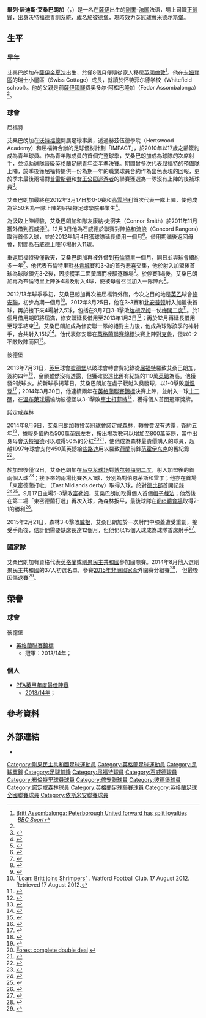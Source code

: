 {{noteTA
|G1=足球|G2=FAcup|G3=EPL
|T=zh-hans:巴里特·阿松巴隆加; zh-hk:畢列·艾桑巴朗加;
|1=zh-hans:阿松巴隆加; zh-hk:艾桑巴朗加;
|2=zh-hans:柯蒂斯; zh-hk:居迪斯;
|3=zh-hans:巴里特; zh-hk:畢列;
|4=zh-hans:扎伊尔; zh-hk:扎伊爾; zh-tw:薩伊;
|5=zh-hans:金沙萨; zh-hk:金沙薩; zh-tw:金夏沙;
|6=zh-cn:范霍伊东克;zh-hk:雲賀當;zh-tw:范霍伊東克;
}}
{{Infobox football biography
| name        = 畢列·艾桑巴朗加<br>''Britt Assombalonga''
| image       = Britt_Assombalonga.jpg
| image_size  = 200
| caption     = 艾桑巴朗加於2012年效力[[沃特福德足球俱乐部|沃特福德]]時攝
| fullname    = Britt Curtis Assombalonga<ref name="Professional retain list & free transfers 2012/13">{{Cite news
 |title       = Professional retain list & free transfers 2012/13
 |url         = http://www.football-league.co.uk/staticFiles/4e/bd/0,,10794~179534,00.pdf
 |publisher   = The Football League
 |format      = PDF
 |date        = 18 May 2013
 |page        = 25
 |accessdate  = 6 April 2014
 |deadurl     = yes
 |archiveurl  = https://web.archive.org/web/20131012034401/http://www.football-league.co.uk/staticFiles/4e/bd/0%2C%2C10794~179534%2C00.pdf
 |archivedate = 2013年10月12日
}}</ref>
| birth_date  = {{birth date and age|1992|12|6|df=y}}
| birth_place = [[薩伊|薩伊]][[金夏沙|金夏沙]]
| height      = {{height|m=1.77}}
| position    = [[前鋒_(足球)|正前鋒]]
| currentclub = [[米德尔斯堡足球俱乐部|米德尔斯堡]]
| clubnumber  = 9
| youthyears1 = 2010–2011
| youthclubs1 = [[沃特福德足球俱乐部|沃特福德]]
| years1      = 2011–2013
| clubs1      = [[沃特福德足球俱乐部|沃特福德]]
| caps1       = 4
| goals1      = 0
| years2      = 2011–2012
| clubs2      = → [[石威德足球會|石威德]]
| caps2       = 11
| goals2      = 6
| years3      = 2012
| clubs3      = → [[布倫特里鎮足球會|布倫特里]]
| caps3       = 5
| goals3      = 5
| years4      = 2012–2013
| clubs4      = → [[绍森德足球俱乐部|绍森德]]
| caps4       = 43
| goals4      = 15
| years5      = 2013–2014
| clubs5      = [[彼得伯勒联足球俱乐部|彼得伯勒联]]
| caps5       = 43
| goals5      = 23
| years6      = 2014–2017
| clubs6      = [[诺丁汉森林足球俱乐部|诺丁汉森林]]
| caps6       = 65
| goals6      = 30
| years7      = 2017–
| clubs7      = [[米德尔斯堡足球俱乐部|米德尔斯堡]]
| caps7       = 90
| goals7      = 31
| nationalyears1 = 2018–
| nationalteam1 = [[剛果民主共和國國家足球隊|剛果民主]]
| nationalcaps1 = 3
| nationalgoals1 = 1
| club-update = 11 February, 2015
}}
'''畢列·居迪斯·艾桑巴朗加'''（{{lang-en|'''Britt Curtis Assombalonga'''}}，{{bd|1992年|12月6日|catidx=Assombalonga, Britt}}）是一名在[[薩伊|薩伊]]出生的[[刚果民主共和国|剛果]]-[[法国|法国]]法语，場上司職[[前鋒_(足球)|正前鋒]]，出身[[沃特福德足球俱乐部|沃特福德]]青訓系統，成名於[[彼得伯勒联足球俱乐部|彼德堡]]，現時效力[[英格蘭足球冠軍聯賽|英冠]]球會[[米德尔斯堡足球俱乐部|米德尔斯堡]]。

== 生平 ==
=== 早年 ===
艾桑巴朗加在[[薩伊|薩伊]][[金夏沙|金夏沙]]出生，於僅8個月便隨從家人移居[[英國|英國]][[倫敦|倫敦]]<ref name=":0">[http://www.bbc.co.uk/sport/0/football/24160080 Britt Assombalonga: Peterborough United forward has split loyalties] {{Wayback|url=http://www.bbc.co.uk/sport/0/football/24160080 |date=20151119164508 }}·''[[BBC_Sport|BBC Sport]]''</ref>。他在[[卡姆登區|卡姆登區]]的瑞士小屋區（Swiss Cottage）成長，就讀於怀特菲尔德学校（Whitefield school）。他的父親是前[[剛果民主共和國國家足球隊|薩伊國腳]]费奥多尔·阿松巴隆加（Fedor Assombalonga）<ref name=":0" />。

=== 球會 ===
;屈福特
艾桑巴朗加在[[沃特福德足球俱乐部|沃特福德]]開展足球事業，透過赫茲伍德學院（Hertswood Academy）和屈福特合辦的足球優材計劃「IMPACT」，於2010年以17歲之齡簽約成為青年球員。作為青年隊成員的首個完整球季，艾桑巴朗加成為球隊的次席射手，並協助球隊晉級[[英格蘭足總青年盃|英格蘭足總青年盃]]半準決賽。期間曾多次代表屈福特的預備隊上陣，於季後獲屈福特提供一份為期一年的職業球員合約作為出色表現的回報，更於季未最後兩場對[[普雷斯顿足球俱乐部|普雷斯頓]]和[[女王公园巡游者足球俱乐部|女王公园巡游者]]的聯賽獲選為一隊沒有上陣的後補球員<ref>{{cite news |title=Watford announce who will be released in the summer |url=http://www.watfordobserver.co.uk/sport/8966641.Watford_reward_Isaac_s__excellent__attitude_with_a_pro_contract/ |publisher=Watford Oberver |date=11 April 2011 |accessdate=31 July 2013 |archive-date=2018-11-25 |archive-url=https://web.archive.org/web/20181125031020/https://www.watfordobserver.co.uk/sport/8966641.Watford_reward_Isaac_s__excellent__attitude_with_a_pro_contract/ |dead-url=no }}</ref>。

艾桑巴朗加最終在2012年3月17日於0-0賽和[[考文垂足球俱乐部|高雲地利]]首次代表一隊上陣，使他成為第50名為一隊上陣的屈福特足球學院畢業生<ref>{{cite news
 | url =  http://www.bbc.co.uk/sport/0/football/17442835
 | title =  Watford academy reaches landmark with 50th first-teamer
 | publisher =  BBC Sport
 | date =  20 March 2012
 | accessdate =  20 March 2012
 | archive-date =  2014-08-13
 | archive-url =  https://web.archive.org/web/20140813174637/http://www.bbc.co.uk/sport/0/football/17442835
 | dead-url =  no
 }}</ref>。

為汲取上陣經驗，艾桑巴朗加和隊友康納·史密夫（Connor Smith）於2011年11月獲外借到[[石威德足球會|石威德]]<ref>{{cite news |title=Watford pair Connor Smith and Britt Assombalonga have joined Wealdstone on loan |url=http://www.watfordobserver.co.uk/sport/9384344.Young_Hornets_make_loan_moves/ |first=Joe |last=Whitbread |work=Watford Observer |date=24 November 2011 |accessdate=21 March 2012 |archive-date=2018-09-11 |archive-url=https://web.archive.org/web/20180911114731/http://www.watfordobserver.co.uk/sport/9384344.Young_Hornets_make_loan_moves/ |dead-url=no }}</ref>。12月3日他為石威德於聯賽對陣[[協和流浪足球會|協和流浪]]（Concord Rangers）取得首個入球，並於2012年1月4日獲球隊延長借用一個月<ref>{{cite news|title=Hornets pair extend loans at Wealdstone|url=http://www.watfordobserver.co.uk/archive/2012/01/04/9451744.Hornets_pair_extend_loans_at_Wealdstone/|publisher=Watford Observer|date=4 January 2012|accessdate=31 July 2013|deadurl=yes|archiveurl=https://web.archive.org/web/20140915141450/http://www.watfordobserver.co.uk/archive/2012/01/04/9451744.Hornets_pair_extend_loans_at_Wealdstone/|archivedate=2014年9月15日}}</ref>。借用期滿後返回母會，期間為石威德上陣16場射入11球。

重返屈福特後僅數天，艾桑巴朗加再被外借到[[布倫特里鎮足球會|布倫特里]]一個月，同日並與球會續約多一年<ref>{{cite news |title=Watford youngster Britt Assombalonga signs new deal before joining Braintree Town on loan |url=http://www.watfordobserver.co.uk/sport/9522932.Assombalonga_signs_new_deal/ |work=Watford Observer |date=9 February 2012 |accessdate=21 March 2012 |archive-date=2018-09-11 |archive-url=https://web.archive.org/web/20180911114715/http://www.watfordobserver.co.uk/sport/9522932.Assombalonga_signs_new_deal/ |dead-url=no }}</ref>。他代表布倫特里對[[林肯城足球俱乐部|林肯城]]賽和3-3的首秀悲喜交集，他於射入加盟後首球為球隊領先3-2後，因接獲第二面[[黃牌|黃牌]]而被驅逐離場<ref>{{cite news |title=Watford youngster Britt Assombalonga scores one and sees red in Braintree Town debut |url=http://www.watfordobserver.co.uk/sport/9533430.Young_Watford_forward_has_debut_to_remember/ |work=Watford Observer |date=15 February 2012 |accessdate=21 March 2012 |archive-date=2018-09-11 |archive-url=https://web.archive.org/web/20180911114650/http://www.watfordobserver.co.uk/sport/9533430.Young_Watford_forward_has_debut_to_remember/ |dead-url=no }}</ref>。於停賽1場後，艾桑巴朗加再為布倫特里上陣多4場及射入4球，便被母會召回加入一隊陣內<ref>{{cite news|title=Watford recall in-form striker Britt Assombalonga from Braintree Town|url=http://www.watfordobserver.co.uk/sport/watfordfc/academy/9592404.Assombalonga_recalled_by_Watford/r/?ref=rss|work=Watford Observer|date=15 March 2012|accessdate=10 April 2012|deadurl=yes|archiveurl=https://web.archive.org/web/20160306031355/http://www.watfordobserver.co.uk/sport/watfordfc/academy/9592404.Assombalonga_recalled_by_Watford/r/?ref=rss|archivedate=2016年3月6日}}</ref>。

2012/13年球季季初，艾桑巴朗加再次被屈福特外借，今次之目的地是[[英乙|英乙]]球會[[绍森德足球俱乐部|修安聯]]，初步為期一個月<ref>[http://www.watfordfc.com/news/article/120817-assombalonga-318896.aspx "Loan: Britt joins Shrimpers"] {{webarchive|url=https://web.archive.org/web/20120822102934/http://www.watfordfc.com/news/article/120817-assombalonga-318896.aspx |date=2012-08-22 }}. Watford Football Club. 17 August 2012. Retrieved 17 August 2012.</ref>。2012年8月25日，他在3-3賽和[[北安普顿足球俱乐部|北安普顿]]射入加盟後首球，再於接下來4場射入5球，包括在9月7日3-1擊敗[[达根汉姆和雷德布里奇足球俱乐部|达根汉姆]]一仗[[梅開二度|梅開二度]]<ref>{{cite news|title=Southend 3–1 Dagenham & Redbridge|url=http://www.bbc.co.uk/sport/0/football/19447937|publisher=BBC Sport|date=7 September 2013|accessdate=31 July 2013|archive-date=2014-08-14|archive-url=https://web.archive.org/web/20140814042818/http://www.bbc.co.uk/sport/0/football/19447937|dead-url=no}}</ref>。於1個月借用期即將屆滿，修安聯延長借用至2013年1月3日<ref>{{cite news|title=Watford's Britt Assombalonga extends Southend loan spell|url=http://www.bbc.co.uk/sport/0/football/19592902|publisher=''[[BBC_Sport|BBC Sport]]''|date=13 September 2012|accessdate=31 July 2013|archive-date=2014-08-13|archive-url=https://web.archive.org/web/20140813070348/http://www.bbc.co.uk/sport/0/football/19592902|dead-url=no}}</ref>；再於12月再延長借用至球季結束<ref>{{cite news|title=Britt Assombalonga: Southend United extend Watford man's loan|url=http://www.bbc.co.uk/sport/0/football/20783140|publisher=BBC Sport|date=19 December 2012|accessdate=31 July 2013|archive-date=2014-08-13|archive-url=https://web.archive.org/web/20140813031643/http://www.bbc.co.uk/sport/0/football/20783140|dead-url=no}}</ref>。艾桑巴朗加成為修安聯一隊的絕對主力後，他成為球隊該季的神射手，合共射入15球<ref>{{cite news|title=Southend United duo created mayhem – Paul Sturrock|url=http://www.bbc.co.uk/sport/0/football/19945249|publisher=BBC Sport|date=15 October 2012|accessdate=31 July 2013|archive-date=2012-10-19|archive-url=https://web.archive.org/web/20121019030037/http://www.bbc.co.uk/sport/0/football/19945249|dead-url=no}}</ref>。他代表修安聯在[[英格蘭聯賽錦標|英格蘭聯賽錦標]]決賽上陣對[[克鲁足球俱乐部|克魯]]，但以0-2不敵敗陣而回<ref>{{cite news|title=Johnstone's Paint Trophy final: Crewe 2–0 Southend|url=http://www.bbc.co.uk/sport/0/football/21986344|publisher=BBC Sport|date=7 April 2013|accessdate=31 July 2013|archive-date=2016-01-17|archive-url=https://web.archive.org/web/20160117030711/http://www.bbc.co.uk/sport/0/football/21986344|dead-url=no}}</ref>。

;彼德堡
2013年7月31日，[[英甲|英甲]]球會[[彼得伯勒联足球俱乐部|彼德堡]]以破球會轉會費紀錄從[[沃特福德足球俱乐部|屈福特]]羅致艾桑巴朗加，簽約四年<ref>{{cite news |title=Britt Assombalonga joins Peterborough in club record deal |url=http://www.bbc.co.uk/sport/0/football/23516455 |publisher=''[[BBC_Sport|BBC Sport]]'' |date=31 July 2013 |accessdate=31 July 2013 |archive-date=2014-06-29 |archive-url=https://web.archive.org/web/20140629204513/http://www.bbc.co.uk/sport/0/football/23516455 |dead-url=no }}</ref>，金額雖然沒有透露，但獲確認遠比舊有紀錄的110萬[[英鎊|英鎊]]為高。他獲發9號球衣。於新球季揭幕日，艾桑巴朗加在處子戰射入奠勝球，以1-0擊敗[[斯温登足球俱乐部|斯温登]]<ref>{{cite news|title=Debut goal delights the Posh entourage|url=http://www.peterboroughtoday.co.uk/sport/football/peterborough-united/debut-goal-delights-the-posh-entourage-1-5353314|newspaper=Peterborough Today|date=4 August 2013|accessdate=4 August 2013|archive-url=https://web.archive.org/web/20150924114215/http://www.peterboroughtoday.co.uk/sport/football/peterborough-united/debut-goal-delights-the-posh-entourage-1-5353314|archive-date=2015-09-24|dead-url=yes}}</ref>；2014年3月30日，他連續兩年在[[英格蘭聯賽錦標|英格蘭聯賽錦標]]決賽上陣，並射入一球[[十二碼|十二碼]]，在[[溫布萊球場|溫布萊球場]]協助彼德堡以3-1擊敗[[切斯特菲尔德足球俱乐部|車士打菲特]]<ref>{{citenews |language=en |url=http://www.bbc.com/sport/0/football/26703740 |title=Chesterfield 1-3  Peterborough |work=''[[BBC_Sport|BBC Sport]]'' |date=2014-03-30 |accessdate=2015-08-03 |archive-date=2015-09-24 |archive-url=https://web.archive.org/web/20150924203013/http://www.bbc.com/sport/0/football/26703740 |dead-url=no }}</ref>，獲得個人首面冠軍獎牌。

;諾定咸森林
2014年8月6日，艾桑巴朗加轉投[[英冠|英冠]]球會[[诺丁汉森林足球俱乐部|諾定咸森林]]，轉會費沒有透露，簽約五年<ref>{{cite web |title=Reds land front man |url=http://www.nottinghamforest.co.uk/news/article/reds-land-front-man-1809318.aspx |website=http://www.nottinghamforest.co.uk/ |publisher=''[[诺丁汉森林足球俱乐部|nottinghamforest.co.uk]]'' |accessdate=6 August 2014|archiveurl=https://web.archive.org/web/20140806190045/http://www.nottinghamforest.co.uk/news/article/reds-land-front-man-1809318.aspx|archivedate=6 August 2014}}</ref>，據報身價約為500萬[[英鎊|英鎊]]左右，按出場次數可以增加至800萬英鎊，當中出身母會[[沃特福德足球俱乐部|沃特福德]]可以取得50%的分紅<ref>[http://www.sportinglife.com/football/news/article/165/9408910/forest-complete-double-deal Forest complete double deal] {{webarchive|url=https://web.archive.org/web/20140812193244/http://www.sportinglife.com/football/news/article/165/9408910/forest-complete-double-deal |date=2014-08-12 }}</ref><ref>{{Cite web |url=http://www1.skysports.com/football/news/11095/9408905/ |title=Transfer news: Nottingham Forest sign Britt Assombalonga and Michail Antonio |access-date=2015-08-03 |archive-date=2019-07-19 |archive-url=https://web.archive.org/web/20190719081705/https://www.skysports.com/football/news/11095/9408905 |dead-url=no }}</ref>，使他成為森林最貴價購入的球員，超越1997年球會支付450萬英鎊給[[凯尔特人足球俱乐部|些路迪]]用以羅致[[荷蘭|荷蘭]]前鋒[[皮埃尔·范霍伊东克|范霍伊东克]]的舊紀錄<ref>{{Cite web |url=http://www.dailymail.co.uk/sport/football/article-2718274/Britt-Assombalonga-joins-Nottingham-Forest-8m-deal-Peterborough-United-Michail-Antonio-arrives-City-Ground.html |title=Britt Assombalonga joins Nottingham Forest in £5m deal from Peterborough United as Michail Antonio also arrives at City Ground |access-date=2015-08-03 |archive-date=2016-09-18 |archive-url=https://web.archive.org/web/20160918050828/http://www.dailymail.co.uk/sport/football/article-2718274/Britt-Assombalonga-joins-Nottingham-Forest-8m-deal-Peterborough-United-Michail-Antonio-arrives-City-Ground.html |dead-url=no }}</ref>。

於加盟後僅12日，艾桑巴朗加在[[马克龙球场|马克龙球场]]對[[博尔顿足球俱乐部|博尔顿]][[梅開二度|梅開二度]]，射入加盟後的首兩個入球<ref>{{cite web |title=Bolton 2-2 Forest |url=http://www.nottinghamforest.co.uk/news/article/bolton-v-forest-160814-1830108.aspx |publisher=Nottingham Forest F.C. |date=16 August 2014 |access-date=2015-08-03 |archive-date=2016-11-05 |archive-url=https://web.archive.org/web/20161105160941/http://www.nottinghamforest.co.uk/news/article/bolton-v-forest-160814-1830108.aspx |dead-url=no }}</ref>；接下來的兩場比賽各入1球，分別為對[[伯恩茅斯足球俱乐部|伯恩茅斯]]和[[雷丁足球俱乐部|雷丁]]；他亦在首場「東密德蘭打吡」（East Midlands derby）取得入球，於對[[德比郡足球俱乐部|德比郡]]首開記錄<ref>{{cite web |title=Bournemouth 1-2 Forest |url=http://www.bbc.co.uk/sport/0/football/28749886 |publisher=''[[BBC_Sport|BBC Sport]]'' |date=19 August 2014 |accessdate=23 August 2014 |archive-date=2015-11-04 |archive-url=https://web.archive.org/web/20151104171925/http://www.bbc.co.uk/sport/0/football/28749886 |dead-url=no }}</ref><ref>{{cite web |title=Nott'm Forest 4-0 Reading |url=http://www.bbc.co.uk/sport/0/football/28815166 |publisher=''[[BBC_Sport|BBC Sport]]'' |date=23 August 2014 |accessdate=23 August 2014 |archive-date=2015-11-02 |archive-url=https://web.archive.org/web/20151102115510/http://www.bbc.co.uk/sport/0/football/28815166 |dead-url=no }}</ref>。9月17日主場5-3擊敗[[富勒姆足球俱乐部|富勒姆]]，艾桑巴朗加取得個人首個[[帽子戲法|帽子戲法]]；他然後在第二場「東密德蘭打吡」再次入球，為森林扳平，最後球隊在[[普莱德公园球场|iPro體育場]]取得2-1的勝利<ref>{{cite web |title=Nottingham Forest 5-3 Fulham |url=http://www.bbc.co.uk/sport/0/football/29137522 |publisher=BBC Sport |date=17 September 2014 |accessdate=17 September 2014 |archive-date=2015-11-05 |archive-url=https://web.archive.org/web/20151105232500/http://www.bbc.co.uk/sport/0/football/29137522 |dead-url=no }}</ref>。

2015年2月21日，森林3-0擊敗[[威根竞技足球俱乐部|威根]]，艾桑巴朗加於一次射門中膝蓋遭受重創，接受手術後，估計他需要缺席長達12個月，但他仍以15個入球成為球隊首席射手<ref>{{Cite web |url=http://www.nottinghamforest.co.uk/news/article/assombalonga-injury-update-2268560.aspx |title=Assombalonga injury update |access-date=2015-08-03 |archive-date=2016-06-05 |archive-url=https://web.archive.org/web/20160605142234/http://www.nottinghamforest.co.uk//news/article/assombalonga-injury-update-2268560.aspx |dead-url=no }}</ref>。

=== 國家隊 ===
艾桑巴朗加有資格代表[[英格蘭足球代表隊|英格蘭]]或[[剛果民主共和國國家足球隊|剛果民主共和國]]參加國際賽。2014年8月他入選剛果民主共和國的37人初選名單，參賽[[2015年非洲國家盃|2015年非洲國家盃]]外圍賽分組賽<ref>{{cite web|language=fr|last1=Gharbi|first1=Sabri|title=CAN 2015 : nouvelle liste de présélectionnés pour la RD Congo|url=http://fr.starafrica.com/football/can-2015-nouvelle-liste-de-preselectionnes-pour-la-rd-congo.html|publisher=Star Africa|accessdate=20 August 2014|date=19 August 2014|archive-url=https://web.archive.org/web/20140821042357/http://fr.starafrica.com/football/can-2015-nouvelle-liste-de-preselectionnes-pour-la-rd-congo.html|archive-date=2014-08-21|dead-url=yes}}</ref>， 但最後因傷退賽<ref>{{Cite web |url=http://fr.starafrica.com/football/can-2015-encore-une-liste-pour-la-rd-congo.html |title=CAN 2015 : encore une liste pour la RD Congo |access-date=2015-08-03 |archive-url=https://web.archive.org/web/20160304190639/http://fr.starafrica.com/football/can-2015-encore-une-liste-pour-la-rd-congo.html |archive-date=2016-03-04 |dead-url=yes }}</ref>。

== 榮譽 ==
=== 球會 ===
;彼德堡
*[[英格蘭聯賽錦標|英格蘭聯賽錦標]]
**冠軍：2013/14年；

=== 個人 ===
* [[PFA年度最佳陣容|PFA英甲年度最佳陣容]]
** [[2013年至2014年英格蘭足球甲級聯賽#PFA英甲最佳陣容|2013/14年]]；

== 參考資料 ==
{{Reflist|30em}}

== 外部連結 ==
*{{soccerbase|id=59419|name=巴里特·阿松巴隆加}}

{{米杜士堡球員名單}}

{{DEFAULTSORT:Assombalonga, Britt}}
[[Category:剛果民主共和國足球運動員|Category:剛果民主共和國足球運動員]]
[[Category:英格蘭足球運動員|Category:英格蘭足球運動員]]
[[Category:足球翼鋒|Category:足球翼鋒]]
[[Category:足球前鋒|Category:足球前鋒]]
[[Category:屈福特球員|Category:屈福特球員]]
[[Category:石威德球員|Category:石威德球員]]
[[Category:布倫特里球員球員|Category:布倫特里球員球員]]
[[Category:修安聯球員|Category:修安聯球員]]
[[Category:彼德堡球員|Category:彼德堡球員]]
[[Category:諾定咸森林球員|Category:諾定咸森林球員]]
[[Category:英格蘭足球聯賽球員|Category:英格蘭足球聯賽球員]]
[[Category:英格蘭足球全國聯賽球員|Category:英格蘭足球全國聯賽球員]]
[[Category:依斯米安聯賽球員|Category:依斯米安聯賽球員]]